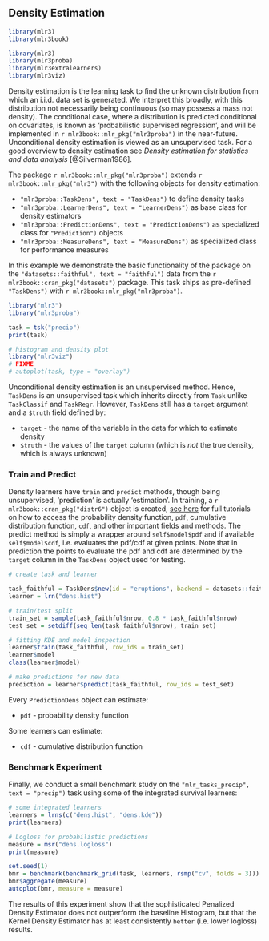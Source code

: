 ## Density Estimation {#density}

```r
library(mlr3)
library(mlr3book)
```

```r
library(mlr3)
library(mlr3proba)
library(mlr3extralearners)
library(mlr3viz)
```

Density estimation is the learning task to find the unknown distribution from which an i.i.d. data set is generated.
We interpret this broadly, with this distribution not necessarily being continuous (so may possess a mass not density).
The conditional case, where a distribution is predicted conditional on covariates, is known as ‘probabilistic supervised regression’, and will be implemented in `r mlr3book::mlr_pkg("mlr3proba")` in the near-future.
Unconditional density estimation is viewed as an unsupervised task.
For a good overview to density estimation see *Density estimation for statistics and data analysis* [@Silverman1986].

The package `r mlr3book::mlr_pkg("mlr3proba")` extends `r mlr3book::mlr_pkg("mlr3")` with the following objects for density estimation:

* `"mlr3proba::TaskDens", text = "TaskDens")` to define density tasks
* `"mlr3proba::LearnerDens", text = "LearnerDens")` as base class for density estimators
* `"mlr3proba::PredictionDens", text = "PredictionDens")` as specialized class for `"Prediction")` objects
* `"mlr3proba::MeasureDens", text = "MeasureDens")` as specialized class for performance measures

In this example we demonstrate the basic functionality of the package on the `"datasets::faithful", text = "faithful")` data from the `r mlr3book::cran_pkg("datasets")` package.
This task ships as pre-defined `"TaskDens")` with `r mlr3book::mlr_pkg("mlr3proba")`.

```r
library("mlr3")
library("mlr3proba")

task = tsk("precip")
print(task)

# histogram and density plot
library("mlr3viz")
# FIXME
# autoplot(task, type = "overlay")
```

Unconditional density estimation is an unsupervised method.
Hence, `TaskDens` is an unsupervised task which inherits directly from `Task` unlike `TaskClassif` and `TaskRegr`.
However, `TaskDens` still has a `target` argument and a `$truth` field defined by:

  * `target` - the name of the variable in the data for which to estimate density
  * `$truth` - the values of the `target` column (which is *not* the true density, which is always unknown)

### Train and Predict

Density learners have `train` and `predict` methods, though being unsupervised, 'prediction' is actually 'estimation'.
In training, a `r mlr3book::cran_pkg("distr6")` object is created,
[see here](https://alan-turing-institute.github.io/distr6/) for full tutorials on how to access the probability density function, `pdf`, cumulative distribution function, `cdf`, and other important fields and methods.
The predict method is simply a wrapper around `self$model$pdf` and if available `self$model$cdf`, i.e. evaluates the pdf/cdf at given points.
Note that in prediction the points to evaluate the pdf and cdf are determined by the `target` column in the `TaskDens` object used for testing.

```r
# create task and learner

task_faithful = TaskDens$new(id = "eruptions", backend = datasets::faithful$eruptions)
learner = lrn("dens.hist")

# train/test split
train_set = sample(task_faithful$nrow, 0.8 * task_faithful$nrow)
test_set = setdiff(seq_len(task_faithful$nrow), train_set)

# fitting KDE and model inspection
learner$train(task_faithful, row_ids = train_set)
learner$model
class(learner$model)

# make predictions for new data
prediction = learner$predict(task_faithful, row_ids = test_set)
```

Every `PredictionDens` object can estimate:

  * `pdf` - probability density function

Some learners can estimate:

  * `cdf` - cumulative distribution function

### Benchmark Experiment

Finally, we conduct a small benchmark study on the `"mlr_tasks_precip", text = "precip")` task using some of the integrated survival learners:

```r
# some integrated learners
learners = lrns(c("dens.hist", "dens.kde"))
print(learners)

# Logloss for probabilistic predictions
measure = msr("dens.logloss")
print(measure)

set.seed(1)
bmr = benchmark(benchmark_grid(task, learners, rsmp("cv", folds = 3)))
bmr$aggregate(measure)
autoplot(bmr, measure = measure)
```

The results of this experiment show that the sophisticated Penalized Density Estimator does not outperform the baseline Histogram, but that the Kernel Density Estimator has at least consistently `better` (i.e. lower logloss) results.
